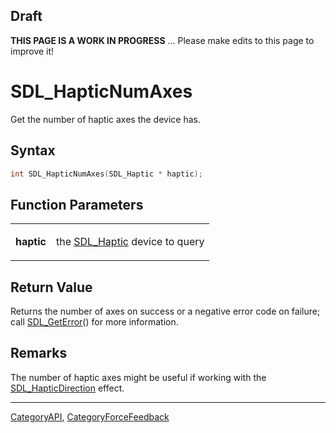 
== Draft ==


'''THIS PAGE IS A WORK IN PROGRESS''' ... Please make edits to this page to improve it!


= SDL_HapticNumAxes =

Get the number of haptic axes the device has.

== Syntax ==

<syntaxhighlight lang='c'>
int SDL_HapticNumAxes(SDL_Haptic * haptic);
</syntaxhighlight>

== Function Parameters ==

{|
|'''haptic'''
|the [[SDL_Haptic]] device to query
|}

== Return Value ==

Returns the number of axes on success or a negative error code on failure;
call [[SDL_GetError]]() for more information.



== Remarks ==

The number of haptic axes might be useful if working with the
[[SDL_HapticDirection]] effect.
----
[[CategoryAPI]], [[CategoryForceFeedback]]


